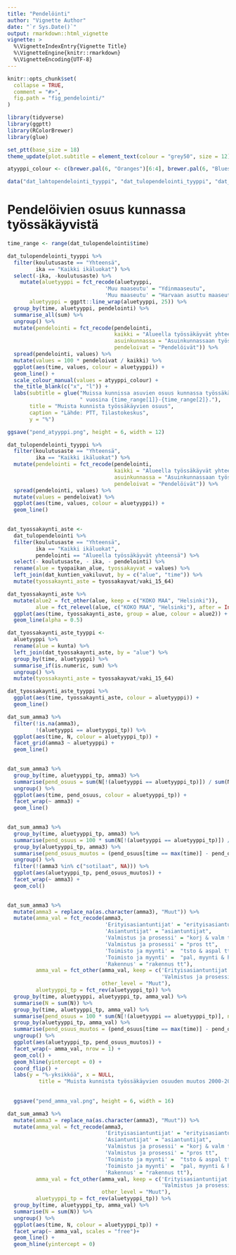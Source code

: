```yaml
---
title: "Pendelöinti"
author: "Vignette Author"
date: "`r Sys.Date()`"
output: rmarkdown::html_vignette
vignette: >
  %\VignetteIndexEntry{Vignette Title}
  %\VignetteEngine{knitr::rmarkdown}
  %\VignetteEncoding{UTF-8}
---
```


```r
knitr::opts_chunk$set(
  collapse = TRUE,
  comment = "#>",
  fig.path = "fig_pendelointi/"
)

library(tidyverse)
library(ggptt)
library(RColorBrewer)
library(glue)

set_ptt(base_size = 18)
theme_update(plot.subtitle = element_text(colour = "grey50", size = 12))

atyyppi_colour <- c(brewer.pal(6, "Oranges")[6:4], brewer.pal(6, "Blues")[6:5] , brewer.pal(6, "Greens")[6:5])

```

```r

data("dat_lahtopendelointi_tyyppi", "dat_tulopendelointi_tyyppi", "dat_tulopendelointi")

```

# Pendelöivien osuus kunnassa työssäkäyvistä

```r

time_range <- range(dat_tulopendelointi$time)

dat_tulopendelointi_tyyppi %>% 
  filter(koulutusaste == "Yhteensä",
         ika == "Kaikki ikäluokat") %>% 
  select(-ika, -koulutusaste) %>% 
    mutate(aluetyyppi = fct_recode(aluetyyppi,
                               'Muu maaseutu' = "Ydinmaaseutu",
                               'Muu maaseutu' = "Harvaan asuttu maaseutu"),
       aluetyyppi = ggptt::line_wrap(aluetyyppi, 25)) %>%
  group_by(time, aluetyyppi, pendelointi) %>% 
  summarise_all(sum) %>% 
  ungroup() %>% 
  mutate(pendelointi = fct_recode(pendelointi, 
                                  kaikki = "Alueella työssäkäyvät yhteensä",
                                  asuinkunnassa = "Asuinkunnassaan työssäkäyvät",
                                  pendeloivat = "Pendelöivät")) %>% 
  spread(pendelointi, values) %>% 
  mutate(values = 100 * pendeloivat / kaikki) %>% 
  ggplot(aes(time, values, colour = aluetyyppi)) +
  geom_line() +
  scale_colour_manual(values = atyyppi_colour) +
  the_title_blank(c("x", "l")) +
  labs(subtitle = glue("Muissa kunnissa asuvien osuus kunnassa työssäkäyvistä keskimäärin alueilla",
                       " vuosina {time_range[1]}-{time_range[2]}."),
       title = "Muista kunnista työssäkäyvien osuus",
       caption = "Lähde: PTT, Tilastokeskus",
       y = "%")

ggsave("pend_atyyppi.png", height = 6, width = 12)  

```

```r

dat_tulopendelointi_tyyppi %>% 
  filter(koulutusaste == "Yhteensä",
         ika == "Kaikki ikäluokat") %>% 
  mutate(pendelointi = fct_recode(pendelointi, 
                                  kaikki = "Alueella työssäkäyvät yhteensä",
                                  asuinkunnassa = "Asuinkunnassaan työssäkäyvät",
                                  pendeloivat = "Pendelöivät")) %>% 
  spread(pendelointi, values) %>% 
  mutate(values = pendeloivat) %>% 
  ggplot(aes(time, values, colour = aluetyyppi)) +
  geom_line()
  

```

```r

dat_tyossakaynti_aste <- 
  dat_tulopendelointi %>% 
  filter(koulutusaste == "Yhteensä",
         ika == "Kaikki ikäluokat",
         pendelointi == "Alueella työssäkäyvät yhteensä") %>% 
  select(- koulutusaste, - ika, - pendelointi) %>% 
  rename(alue = tyopaikan_alue, tyossakayvat = values) %>% 
  left_join(dat_kuntien_vakiluvut, by = c("alue", "time")) %>% 
  mutate(tyossakaynti_aste = tyossakayvat/vaki_15_64)

dat_tyossakaynti_aste %>% 
  mutate(alue2 = fct_other(alue, keep = c("KOKO MAA", "Helsinki")),
         alue = fct_relevel(alue, c("KOKO MAA", "Helsinki"), after = Inf)) %>% 
  ggplot(aes(time, tyossakaynti_aste, group = alue, colour = alue2)) +
  geom_line(alpha = 0.5)


```
```r

dat_tyossakaynti_aste_tyyppi <- 
  aluetyyppi %>% 
  rename(alue = kunta) %>% 
  left_join(dat_tyossakaynti_aste, by = "alue") %>% 
  group_by(time, aluetyyppi) %>% 
  summarise_if(is.numeric, sum) %>% 
  ungroup() %>% 
  mutate(tyossakaynti_aste = tyossakayvat/vaki_15_64)

dat_tyossakaynti_aste_tyyppi %>% 
  ggplot(aes(time, tyossakaynti_aste, colour = aluetyyppi)) +
  geom_line()

```

```r

dat_sum_amma3 %>% 
  filter(!is.na(amma3),
         !(aluetyyppi == aluetyyppi_tp)) %>% 
  ggplot(aes(time, N, colour = aluetyyppi_tp)) +
  facet_grid(amma3 ~ aluetyyppi) +
  geom_line()
  

```

```r

dat_sum_amma3 %>% 
  group_by(time, aluetyyppi_tp, amma3) %>% 
  summarise(pend_osuus = sum(N[!(aluetyyppi == aluetyyppi_tp)]) / sum(N)) %>% 
  ungroup() %>% 
  ggplot(aes(time, pend_osuus, colour = aluetyyppi_tp)) +
  facet_wrap(~ amma3) +
  geom_line()
  

```

```r

dat_sum_amma3 %>% 
  group_by(time, aluetyyppi_tp, amma3) %>% 
  summarise(pend_osuus = 100 * sum(N[!(aluetyyppi == aluetyyppi_tp)]) / sum(N)) %>% 
  group_by(aluetyyppi_tp, amma3) %>% 
  summarise(pend_osuus_muutos = (pend_osuus[time == max(time)] - pend_osuus[time == 2000])) %>% 
  ungroup() %>% 
  filter(!(amma3 %in% c("sotilaat", NA))) %>% 
  ggplot(aes(aluetyyppi_tp, pend_osuus_muutos)) +
  facet_wrap(~ amma3) +
  geom_col()
  

```

```r

dat_sum_amma3 %>% 
  mutate(amma3 = replace_na(as.character(amma3), "Muut")) %>% 
  mutate(amma_val = fct_recode(amma3, 
                               'Erityisasiantuntijat' = "erityisasiantuntijat",
                               'Asiantuntijat' = "asiantuntijat",
                               'Valmistus ja prosessi' = "korj & valm tt",
                               'Valmistus ja prosessi' = "pros tt",
                               'Toimisto ja myynti' =  "tsto & aspal tt",
                               'Toimisto ja myynti' =  "pal, myynti & hoito tt",
                               'Rakennus' = "rakennus tt"),
         amma_val = fct_other(amma_val, keep = c('Erityisasiantuntijat', 'Asiantuntijat', 
                                                 'Valmistus ja prosessi', 'Toimisto ja myynti', 'Rakennus'), 
                              other_level = "Muut"),
         aluetyyppi_tp = fct_rev(aluetyyppi_tp)) %>% 
  group_by(time, aluetyyppi, aluetyyppi_tp, amma_val) %>% 
  summarise(N = sum(N)) %>% 
  group_by(time, aluetyyppi_tp, amma_val) %>% 
  summarise(pend_osuus = 100 * sum(N[!(aluetyyppi == aluetyyppi_tp)], na.rm = TRUE) / sum(N, na.rm = TRUE)) %>% 
  group_by(aluetyyppi_tp, amma_val) %>% 
  summarise(pend_osuus_muutos = (pend_osuus[time == max(time)] - pend_osuus[time == 2000])) %>% 
  ungroup() %>% 
  ggplot(aes(aluetyyppi_tp, pend_osuus_muutos)) +
  facet_wrap(~ amma_val, nrow = 1) +
  geom_col() +
  geom_hline(yintercept = 0) +
  coord_flip() +
  labs(y = "%-yksikköä", x = NULL, 
          title = "Muista kunnista työssäkäyvien osuuden muutos 2000-2015 ammateittain alueilla keskimäärin")
    
  
  ggsave("pend_amma_val.png", height = 6, width = 16) 

```

```r

dat_sum_amma3 %>% 
  mutate(amma3 = replace_na(as.character(amma3), "Muut")) %>% 
  mutate(amma_val = fct_recode(amma3, 
                               'Erityisasiantuntijat' = "erityisasiantuntijat",
                               'Asiantuntijat' = "asiantuntijat",
                               'Valmistus ja prosessi' = "korj & valm tt",
                               'Valmistus ja prosessi' = "pros tt",
                               'Toimisto ja myynti' =  "tsto & aspal tt",
                               'Toimisto ja myynti' =  "pal, myynti & hoito tt",
                               'Rakennus' = "rakennus tt"),
         amma_val = fct_other(amma_val, keep = c('Erityisasiantuntijat', 'Asiantuntijat', 
                                                 'Valmistus ja prosessi', 'Toimisto ja myynti', 'Rakennus'), 
                              other_level = "Muut"),
         aluetyyppi_tp = fct_rev(aluetyyppi_tp)) %>% 
  group_by(time, aluetyyppi_tp, amma_val) %>% 
  summarise(N = sum(N)) %>% 
  ungroup() %>% 
  ggplot(aes(time, N, colour = aluetyyppi_tp)) +
  facet_wrap(~ amma_val, scales = "free")+
  geom_line() +
  geom_hline(yintercept = 0) 
    

```

